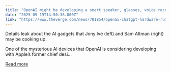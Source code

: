 ```yaml
---
title: "OpenAI might be developing a smart speaker, glasses, voice recorder, and a pin"
date: "2025-09-19T14:50:38.000Z"
link: "https://www.theverge.com/news/781854/openai-chatgpt-hardware-rumors-smart-speaker-glasses-pin"
---
```


Details leak about the AI gadgets that Jony Ive (left) and Sam Altman (right) may be cooking up.	

One of the mysterious AI devices that OpenAI is considering developing with Apple’s former chief desi...

[Read more](https://www.theverge.com/news/781854/openai-chatgpt-hardware-rumors-smart-speaker-glasses-pin)
